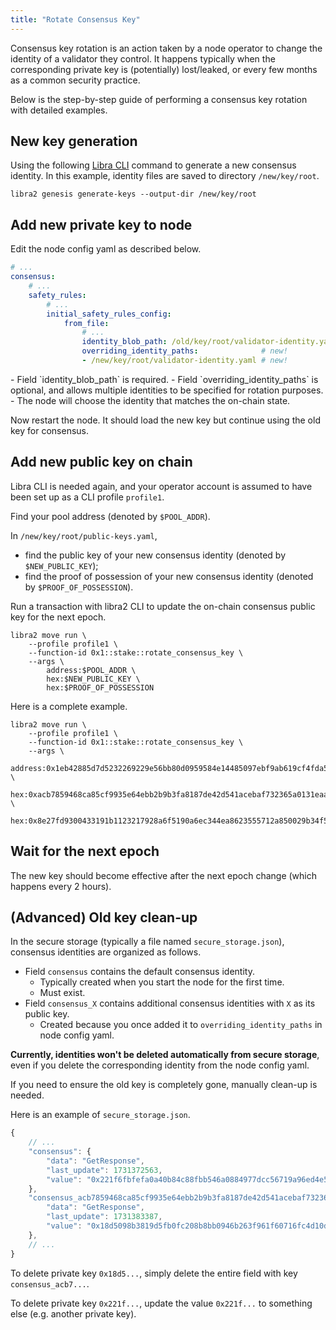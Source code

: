 ```yaml
---
title: "Rotate Consensus Key"
---
```



Consensus key rotation is an action taken by a node operator to change the identity of a validator they control.
It happens typically when the corresponding private key is (potentially) lost/leaked,
or every few months as a common security practice.

Below is the step-by-step guide of performing a consensus key rotation with detailed examples.

## New key generation

Using the following [Libra CLI](/build/cli) command to generate a new consensus identity.
In this example, identity files are saved to directory `/new/key/root`.

```shellscript filename="Terminal"
libra2 genesis generate-keys --output-dir /new/key/root
```

## Add new private key to node

Edit the node config yaml as described below.

```yaml
# ...
consensus:
    # ...
    safety_rules:
        # ...
        initial_safety_rules_config:
            from_file:
                # ...
                identity_blob_path: /old/key/root/validator-identity.yaml
                overriding_identity_paths:              # new!
                - /new/key/root/validator-identity.yaml # new!
```

<Aside type="note">
  - Field `identity_blob_path` is required.
  - Field `overriding_identity_paths` is optional, and allows multiple identities to be specified for rotation purposes.
  - The node will choose the identity that matches the on-chain state.
</Aside>

Now restart the node.
It should load the new key but continue using the old key for consensus.

## Add new public key on chain

Libra CLI is needed again, and your operator account is assumed to have been set up as a CLI profile `profile1`.

Find your pool address (denoted by `$POOL_ADDR`).

In `/new/key/root/public-keys.yaml`,

- find the public key of your new consensus identity  (denoted by `$NEW_PUBLIC_KEY`);
- find the proof of possession of your new consensus identity (denoted by `$PROOF_OF_POSSESSION`).

Run a transaction with libra2 CLI to update the on-chain consensus public key for the next epoch.

```shellscript
libra2 move run \
    --profile profile1 \
    --function-id 0x1::stake::rotate_consensus_key \
    --args \
        address:$POOL_ADDR \
        hex:$NEW_PUBLIC_KEY \
        hex:$PROOF_OF_POSSESSION
```

Here is a complete example.

```shellscript
libra2 move run \
    --profile profile1 \
    --function-id 0x1::stake::rotate_consensus_key \
    --args \
        address:0x1eb42885d7d5232269229e56bb80d0959584e14485097ebf9ab619cf4fda5c02 \
        hex:0xacb7859468ca85cf9935e64ebb2b9b3fa8187de42d541acebaf732365a0131eaa994098f9d0d7e6b8ddea8ef11e16c55 \
        hex:0x8e27fd9300433191b1123217928a6f5190a6ec344ea8623555712a850029b34f5c4bab68df7568b48bcced408cde5174064284407ee760df5dbf12d1c6090589ea1a692997018aca740e91d2182e5715c7745565fe99361e279ccfcfa10ae1f7
```

## Wait for the next epoch

The new key should become effective after the next epoch change (which happens every 2 hours).

## (Advanced) Old key clean-up

In the secure storage (typically a file named `secure_storage.json`),
consensus identities are organized as follows.

- Field `consensus` contains the default consensus identity.
  - Typically created when you start the node for the first time.
  - Must exist.
- Field `consensus_X` contains additional consensus identities with `X` as its public key.
  - Created because you once added it to `overriding_identity_paths` in node config yaml.

**Currently, identities won't be deleted automatically from secure storage**,
even if you delete the corresponding identity from the node config yaml.

If you need to ensure the old key is completely gone, manually clean-up is needed.

Here is an example of `secure_storage.json`.

```js
{
    // ...
    "consensus": {
        "data": "GetResponse",
        "last_update": 1731372563,
        "value": "0x221f6fbfefa0a40b84c88fbb546a0884977dcc56719a96ed4e5d69b6a4ff58c8"
    },
    "consensus_acb7859468ca85cf9935e64ebb2b9b3fa8187de42d541acebaf732365a0131eaa994098f9d0d7e6b8ddea8ef11e16c55": {
        "data": "GetResponse",
        "last_update": 1731383387,
        "value": "0x18d5098b3819d5fb0fc208b8bb0946b263f961f60716fc4d10d4b010fdb89a55"
    },
    // ...
}
```

To delete private key `0x18d5...`, simply delete the entire field with key `consensus_acb7...`.

To delete private key `0x221f...`, update the value `0x221f...` to something else (e.g. another private key).
